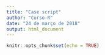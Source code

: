 ```yaml
---
title: "Case script"
author: "Curso-R"
date: "24 de março de 2018"
output: html_document
---
```


```r
knitr::opts_chunk$set(echo = TRUE)
```
